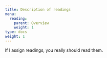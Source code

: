 ```yaml
---
title: Description of readings
menu:
  reading:
    parent: Overview
    weight: 1
type: docs
weight: 1
---
```


If I assign readings, you really should read them.
